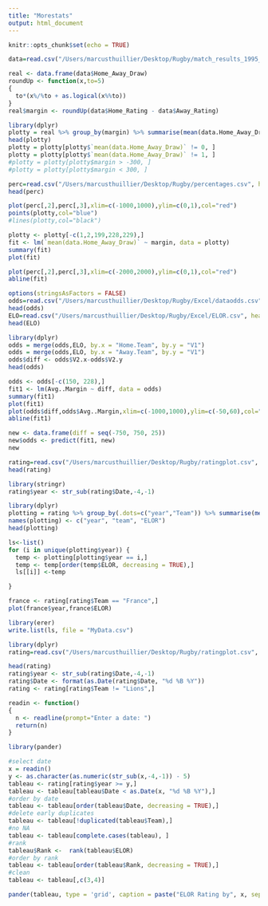 ```yaml
---
title: "Morestats"
output: html_document
---
```


```r
knitr::opts_chunk$set(echo = TRUE)
```

```r
data=read.csv("/Users/marcusthuillier/Desktop/Rugby/match_results_1995_to_2018_ELO_all.csv", header=T)

real <- data.frame(data$Home_Away_Draw)
roundUp <- function(x,to=5)
{
  to*(x%/%to + as.logical(x%%to))
}
real$margin <- roundUp(data$Home_Rating - data$Away_Rating)

library(dplyr)
plotty = real %>% group_by(margin) %>% summarise(mean(data.Home_Away_Draw))
head(plotty)
plotty = plotty[plotty$`mean(data.Home_Away_Draw)` != 0, ]
plotty = plotty[plotty$`mean(data.Home_Away_Draw)` != 1, ]
#plotty = plotty[plotty$margin > -300, ]
#plotty = plotty[plotty$margin < 300, ]

```

```r
perc=read.csv("/Users/marcusthuillier/Desktop/Rugby/percentages.csv", header=T)
head(perc)


```


```r
plot(perc[,2],perc[,3],xlim=c(-1000,1000),ylim=c(0,1),col="red")
points(plotty,col="blue")
#lines(plotty,col="black")
```

```r

plotty <- plotty[-c(1,2,199,228,229),]
fit <- lm(`mean(data.Home_Away_Draw)` ~ margin, data = plotty)
summary(fit)
plot(fit)


```


```r
plot(perc[,2],perc[,3],xlim=c(-2000,2000),ylim=c(0,1),col="red")
abline(fit)

```


```r
options(stringsAsFactors = FALSE)
odds=read.csv("/Users/marcusthuillier/Desktop/Rugby/Excel/dataodds.csv", header=T)
head(odds)
ELO=read.csv("/Users/marcusthuillier/Desktop/Rugby/Excel/ELOR.csv", header=F)
head(ELO)
```


```r

library(dplyr)
odds = merge(odds,ELO, by.x = "Home.Team", by.y = "V1")
odds = merge(odds,ELO, by.x = "Away.Team", by.y = "V1")
odds$diff <- odds$V2.x-odds$V2.y
head(odds)


```

```r

odds <- odds[-c(150, 228),]
fit1 <- lm(Avg..Margin ~ diff, data = odds)
summary(fit1)
plot(fit1)
plot(odds$diff,odds$Avg..Margin,xlim=c(-1000,1000),ylim=c(-50,60),col="red")
abline(fit1)

```

```r
new <- data.frame(diff = seq(-750, 750, 25))
new$odds <- predict(fit1, new)
new
```


```r
rating=read.csv("/Users/marcusthuillier/Desktop/Rugby/ratingplot.csv", header=T)
head(rating)
```



```r
library(stringr)
rating$year <- str_sub(rating$Date,-4,-1)
```




```r
library(dplyr)
plotting = rating %>% group_by(.dots=c("year","Team")) %>% summarise(mean(ELOR))
names(plotting) <- c("year", "team", "ELOR")
head(plotting)

```


```r

ls<-list()
for (i in unique(plotting$year)) {
  temp <- plotting[plotting$year == i,]
  temp <- temp[order(temp$ELOR, decreasing = TRUE),] 
  ls[[i]] <-temp

}

```




```r
france <- rating[rating$Team == "France",]
plot(france$year,france$ELOR)

```



```r
library(erer)
write.list(ls, file = "MyData.csv")
```

```r
library(dplyr)
rating=read.csv("/Users/marcusthuillier/Desktop/Rugby/ratingplot.csv", header=T)

head(rating)
rating$year <- str_sub(rating$Date,-4,-1)
rating$Date <- format(as.Date(rating$Date, "%d %B %Y"))
rating <- rating[rating$Team != "Lions",]

```

```r
readin <- function()
{ 
  n <- readline(prompt="Enter a date: ")
  return(n)
}

```


```r

library(pander)

#select date
x = readin()
y <- as.character(as.numeric(str_sub(x,-4,-1)) - 5)
tableau <- rating[rating$year >= y,]
tableau <- tableau[tableau$Date < as.Date(x, "%d %B %Y"),]
#order by date
tableau <- tableau[order(tableau$Date, decreasing = TRUE),]
#delete early duplicates
tableau <- tableau[!duplicated(tableau$Team),]
#no NA
tableau <- tableau[complete.cases(tableau), ]
#rank
tableau$Rank <-  rank(tableau$ELOR)
#order by rank
tableau <- tableau[order(tableau$Rank, decreasing = TRUE),]
#clean
tableau <- tableau[,c(3,4)]

pander(tableau, type = 'grid', caption = paste("ELOR Rating by", x, sep=" "))



```
















